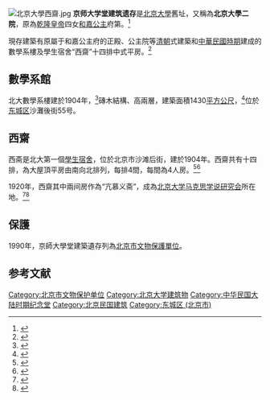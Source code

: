 {{文物保护单位
| 级别 = 省级
| 省区市 = 北京市
| 图片 = 京師大學堂建築遺存1.jpg
| 说明 = 京師大學堂數學系樓
| 名称 = 京师大学堂建筑遗存
| 编号 = 
| 分类 = 近现代重要史迹及代表性建筑
| 时代 = 民国
| 所在 = [[东城区_(北京市)|东城区]]沙灘後街55号、59号
| 登录 = 
}}
[[File:北京大學西齋.jpg|thumb]]
'''京师大学堂建筑遗存'''是[[北京大學|北京大學]]舊址，又稱為'''北京大學二院'''，原為[[乾隆皇帝|乾隆皇帝]]四女[[和碩和嘉公主|和嘉公主]]府第。<ref>{{Cite web |url=http://wwj.beijing.gov.cn/bjww/362771/362780/bjsdspsjwwbhdw0/522088/index.html |title=京師大學堂建築遺存|accessdate=2020-07-24 |date=2006-09-29 |publisher=北京市文物局 |deadurl=yes |archiveurl=|archivedate= |df= }}</ref>

現存建築有原屬于和嘉公主府的正殿、公主院等[[清朝|清朝]]式建築和[[中華民國大陸時期|中華民國時期]]建成的數學系樓及學生宿舍“西齋”十四排中式平房。<ref >{{Cite web |url=http://www.chinawriter.com.cn/n1/2018/1218/c404063-30473416.html |title=寻找“老北大” |accessdate=2020-08-01 |date=2018年12月18日 |publisher=北京晚报 |author=宋君玮 |deadurl=yes |archiveurl=https://web.archive.org/web/20210616191848/https://www.chinawriter.com.cn/n1/2018/1218/c404063-30473416.html |archivedate=2021-06-16 |df= }}</ref>

==數學系館==
北大數學系樓建於1904年，<ref>{{Cite web |url= https://www.ccdi.gov.cn/yaowen/202106/t20210618_244072.html |title= 走进党早期北京组织重要活动地点——北大二院 |accessdate=2022-04-04 |date= 2021-06-18 |publisher= 中央纪委国家监委网站 |deadurl=yes |archiveurl=|archivedate= |df= }}</ref>磚木結構、高兩層，建築面積1430[[平方公尺|平方公尺]]，<ref>{{Cite web |url= http://www.xdcb.net/html/2021-06/04/content_200_13471280.htm |title= 走进“实景课堂”汇聚前行力量 |accessdate=2022-04-04 |date= 2021-06-04|publisher= 新东城报数字报刊 |deadurl=yes |archiveurl=|archivedate= |df= }}</ref>位於[[东城区_(北京市)|东城区]]沙灘後街55号。
==西齋==
西斋是北大第一個[[學生宿舍|學生宿舍]]，位於北京市沙滩后街，建於1904年。西齋共有十四排，為大屋頂平房由南向北排列，每排4間，每間為4人房。<ref >{{Cite web |url= https://www.pku.org.cn/memory/bdjw/81416.htm |title= 旧北大西斋的那些事 |accessdate=2022-04-04|date= 2015-03-18 |publisher=北京大學校友網|author= 高红十 |deadurl=yes |archiveurl=|archivedate= |df= }}</ref><ref name=lixq>{{cite journal|author=李向群|title=老北大校园变迁回顾|journal=北京高校档案学术论文汇编|year=2006}}</ref>

1920年，西齋其中兩间房作為“亢慕义斋”，成為[[北京大学马克思学说研究会|北京大学马克思学说研究会]]所在地。<ref >{{Cite web |url= http://www.locpg.gov.cn/jsdt/2021-06/28/c_1211219721.htm |title= 第一集 亢慕义斋 |accessdate=2022-04-04|date= 2021-06-28 |publisher=香港中聯辦|author= 中共中央党史和文献研究院网站 |deadurl=yes |archiveurl=|archivedate= |df= }}</ref><ref name=":0">{{Cite journal|title=百年回眸：北京大学马克思学说研究会|author=周凯|url=https://kns.cnki.net/kcms/detail/detail.aspx?FileName=BJDA202010015&DbName=CJFQ2020|journal=北京档案|access-date=2022-04-04|archive-date=2021-09-08|archive-url=https://web.archive.org/web/20210908221641/https://kns.cnki.net/kcms/detail/detail.aspx?FileName=BJDA202010015&DbName=CJFQ2020}}</ref>

==保護==
1990年，京師大學堂建築遺存列為[[北京市文物保護單位|北京市文物保護單位]]。

==参考文献==
{{Reflist|2}}
{{北京市文物保护单位}}
{{北京大学}}
{{中國近代大學建築}}

[[Category:北京市文物保护单位|Category:北京市文物保护单位]]
[[Category:北京大学建筑物|Category:北京大学建筑物]]
[[Category:中华民国大陆时期纪念堂|Category:中华民国大陆时期纪念堂]]
[[Category:北京民国建筑|Category:北京民国建筑]]
[[Category:东城区_(北京市)|Category:东城区 (北京市)]]